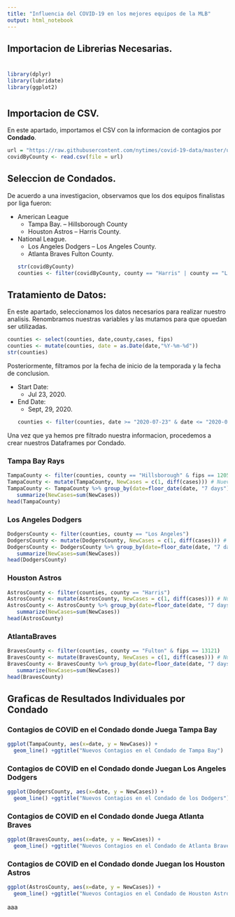 ```yaml
---
title: "Influencia del COVID-19 en los mejores equipos de la MLB"
output: html_notebook
---
```

## Importacion de Librerias Necesarias.
#
```r
library(dplyr)
library(lubridate)
library(ggplot2)
```
#
## Importacion de CSV.

En este apartado, importamos el CSV con la informacion de contagios por **Condado**.

```r
url = "https://raw.githubusercontent.com/nytimes/covid-19-data/master/us-counties.csv"
covidByCounty <- read.csv(file = url)

```

## Seleccion de Condados.

De acuerdo a una investigacion, observamos que los dos equipos finalistas por liga fueron:

* American League
  * Tampa Bay. -- Hillsborough County
  * Houston Astros -- Harris County.
* National League.
  * Los Angeles Dodgers -- Los Angeles County.
  * Atlanta Braves Fulton County.
```r
str(covidByCounty)
counties <- filter(covidByCounty, county == "Harris" | county == "Los Angeles" | county == "Hillsborough" | county == "Fulton")
```

## Tratamiento de Datos:

En este apartado, seleccionamos los datos necesarios para realizar nuestro analisis. Renombramos nuestras variables y las mutamos para que opuedan ser utilizadas.

```r
counties <- select(counties, date,county,cases, fips)
counties <- mutate(counties, date = as.Date(date,"%Y-%m-%d"))
str(counties)
```

Posteriormente, filtramos por la fecha de inicio de la temporada y la fecha de conclusion.

* Start Date:
  * Jul 23, 2020.
* End Date:
  * Sept, 29, 2020.
```r
counties <- filter(counties, date >= "2020-07-23" & date <= "2020-09-29")
```

Una vez que ya hemos pre filtrado nuestra informacion, procedemos a crear nuestros Dataframes por Condado.

### Tampa Bay Rays

```r
TampaCounty <- filter(counties, county == "Hillsborough" & fips == 12057)
TampaCounty <- mutate(TampaCounty, NewCases = c(1, diff(cases))) # Nuevos infectados por día
TampaCounty <- TampaCounty %>% group_by(date=floor_date(date, "7 days"),county,) %>%
   summarize(NewCases=sum(NewCases))
head(TampaCounty)
```

### Los Angeles Dodgers

```r
DodgersCounty <- filter(counties, county == "Los Angeles")
DodgersCounty <- mutate(DodgersCounty, NewCases = c(1, diff(cases))) # Nuevos infectados por día
DodgersCounty <- DodgersCounty %>% group_by(date=floor_date(date, "7 days"),county,) %>%
   summarize(NewCases=sum(NewCases))
head(DodgersCounty)
```

### Houston Astros

```r
AstrosCounty <- filter(counties, county == "Harris")
AstrosCounty <- mutate(AstrosCounty, NewCases = c(1, diff(cases))) # Nuevos infectados por día
AstrosCounty <- AstrosCounty %>% group_by(date=floor_date(date, "7 days"),county,) %>%
   summarize(NewCases=sum(NewCases))
head(AstrosCounty)
```

### AtlantaBraves
```r
BravesCounty <- filter(counties, county == "Fulton" & fips == 13121)
BravesCounty <- mutate(BravesCounty, NewCases = c(1, diff(cases))) # Nuevos infectados por día
BravesCounty <- BravesCounty %>% group_by(date=floor_date(date, "7 days"),county,) %>%
   summarize(NewCases=sum(NewCases))
head(BravesCounty)
```

## Graficas de Resultados Individuales por Condado
### Contagios de COVID en el Condado donde Juega Tampa Bay
```r
ggplot(TampaCounty, aes(x=date, y = NewCases)) + 
  geom_line() +ggtitle("Nuevos Contagios en el Condado de Tampa Bay")
```
### Contagios de COVID en el Condado donde Juegan Los Angeles Dodgers
```r
ggplot(DodgersCounty, aes(x=date, y = NewCases)) + 
  geom_line() +ggtitle("Nuevos Contagios en el Condado de los Dodgers")
```


### Contagios de COVID en el Condado donde Juega Atlanta Braves
```r
ggplot(BravesCounty, aes(x=date, y = NewCases)) + 
  geom_line() +ggtitle("Nuevos Contagios en el Condado de Atlanta Braves")
```

### Contagios de COVID en el Condado donde Juegan los Houston Astros
```r
ggplot(AstrosCounty, aes(x=date, y = NewCases)) + 
  geom_line() +ggtitle("Nuevos Contagios en el Condado de Houston Astros")
```





aaa